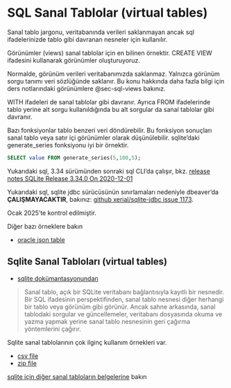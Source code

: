 # SQL Sanal Tablolar (virtual tables)

Sanal tablo jargonu, veritabanında verileri saklanmayan ancak sql ifadelerinizde tablo gibi davranan nesneler için kullanılır.

Görünümler (views) sanal tablolar için en bilinen örnektir.
CREATE VIEW ifadesini kullanarak görünümler oluşturuyoruz.

Normalde, görünüm verileri veritabanımızda saklanmaz.
Yalnızca görünüm sorgu tanımı veri sözlüğünde saklanır.
Bu konu hakkında daha fazla bilgi için ders notlarındaki görünümlere @sec-sql-views bakınız.

WITH ifadeleri de sanal tablolar gibi davranır.
Ayrıca FROM ifadelerinde tablo yerine alt sorgu kullanıldığında bu alt sorgular da sanal tablolar gibi davranır.

Bazı fonksiyonlar tablo benzeri veri döndürebilir.
Bu fonksiyon sonuçları sanal tablo veya satır içi görünümler olarak düşünülebilir.
sqlite'daki generate_series fonksiyonu iyi bir örnektir.


```sql
SELECT value FROM generate_series(5,100,5);
```

::: {.callout-warning}

Yukarıdaki sql, 3.34 sürümünden sonraki sql CLI'da çalışır, bkz. [release notes SQLite Release 3.34.0 On 2020-12-01](https://www.sqlite.org/releaselog/3_34_0.html)


Yukarıdaki sql, sqlite jdbc sürücüsünün sınırlamaları nedeniyle dbeaver'da **ÇALIŞMAYACAKTIR**, bakınız: [github xerial/sqlite-jdbc issue 1173](https://github.com/xerial/sqlite-jdbc/issues/1173).

Ocak 2025'te kontrol edilmiştir.
:::




Diğer bazı örneklere bakın

- [oracle json table](https://docs.oracle.com/en/database/oracle/oracle-database/23/adjsn/sql-json-function-json_table.html)



## Sqlite Sanal Tabloları (virtual tables)

- [sqlite dokümantasyonundan](https://www.sqlite.org/vtab.html)

>Sanal tablo, açık bir SQLite veritabanı bağlantısıyla kayıtlı bir nesnedir. 
> Bir SQL ifadesinin perspektifinden, sanal tablo nesnesi diğer herhangi bir tablo veya görünüm gibi görünür. 
> Ancak sahne arkasında, sanal tablodaki sorgular ve güncellemeler, veritabanı dosyasında okuma ve yazma yapmak yerine sanal tablo nesnesinin geri çağırma yöntemlerini çağırır.

Sqlite sanal tablolarının çok ilginç kullanım örnekleri var.

- [csv file](https://www.sqlite.org/csv.html)
- [zip file](https://www.sqlite.org/zipfile.html)

[sqlite için diğer sanal tabloların belgelerine](https://www.sqlite.org/vtablist.html) bakın

